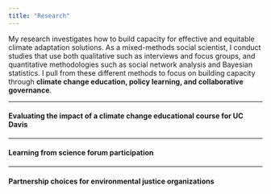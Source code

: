 ```yaml
---
title: "Research"
---
```


My research investigates how to build capacity for effective and equitable climate adaptation solutions. As a mixed-methods social scientist, I conduct studies that use both qualitative such as interviews and focus groups, and quantitative methodologies such as social network analysis and Bayesian statistics. I pull from these different methods to focus on building capacity through **climate change education, policy learning, and collaborative governance**.

***

#### Evaluating the impact of a climate change educational course for UC Davis

***

#### Learning from science forum participation

***
#### Partnership choices for environmental justice organizations
